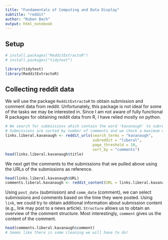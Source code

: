 ```yaml
---
title: "Fundamentals of Computing and Data Display"
subtitle: "reddit"
author: "Ruben Bach"
output: html_notebook
---
```


## Setup

```r
# install.packages("RedditExtractoR")
# install.packages("tidytext")
```

```r
library(tidytext)
library(RedditExtractoR)
```

## Collecting reddit data

We will use the package `RedditExtractoR` to obtain submission and comment data from reddit. Unfortunately, this package is not ideal for some of the tasks we may be interested in. Since I am not aware of fully functional R packages for obtaining reddit data from R, I have relied mostly on python.

```r
# We search for submissions which contain the word 'kavanaugh' to subreddit 'liberal'. From the resulting df, we get the URLs pointing to each submission. We use it to obtain comments to the submission.
# Submissions are sorted by number of comments and we check a maximum of 10 pages.
links.liberal.kavanaugh <- reddit_urls(search_terms = "kavanaugh",
                                       subreddit = "liberal",
                                       page_threshold = 10,
                                       sort_by = "comments")
head(links.liberal.kavanaugh$title)
```

We next get the comments to the submissions that we pulled above using the URLs of the submissions as reference.
```r
head(links.liberal.kavanaugh$URL)
comments.liberal.kavanaugh <- reddit_content(URL = links.liberal.kavanaugh$URL[1:5])
```
Using `post_date` (submission) and `comm_date` (comment), we can select submissions and comments based on the time they were posted. Using `link`, we could try to obtain additional information about submission content (e.g., link may post to a news article). `Structure` allows us to obtain an overview of the comment structure. Most interestingly, `comment` gives us the content of the comment.

```r
head(comments.liberal.kavanaugh$comment)
# Seems like there is some cleaning we will have to do!
```
